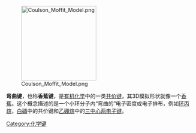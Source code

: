 [[File:Coulson_Moffit_Model.png|200px]]

'''弯曲键'''，也称'''香蕉键'''，是[[有机化学|有机化学]]中的一类[[共价键|共价键]]，其3D模拟形状就像一个[[香蕉|香蕉]]。这个概念描述的是一个小环分子内“弯曲的”电子密度或电子排布，例如[[环丙烷|环丙烷]]，[[白磷|白磷]]中的共价键和[[乙硼烷|乙硼烷]]中的[[三中心两电子键|三中心两电子键]]。

{{化学键}}

[[Category:化学键|Category:化学键]]

{{化学小作品}}